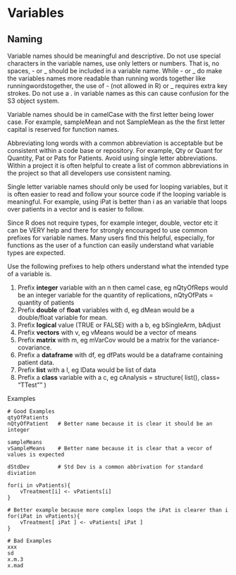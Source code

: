 # Variables

## Naming

Variable names should be meaningful and descriptive.  Do not use special characters in the variable names, use only letters or numbers. That is, no spaces, - or _ should be included in a variable name.  While - or _ do make the variables names more readable than running words together like runningwordstogether, the use of - (not allowed in R) or _ requires extra key strokes.  Do not use a . in variable names as this can cause confusion for the S3 object system.  

Variable names should be in camelCase with the first letter being lower case.  For example, sampleMean and not SampleMean as the the first letter capital is reserved for function names. 

Abbreviating long words with a common abbreviation is acceptable but be consistent within a code base or repository.  For example, Qty or Quant for Quantity, Pat or Pats for Patients.  Avoid using single letter abbreviations.  Within a project it is often helpful to create a list of common abbreviations in the project so that all developers use consistent naming.

Single letter variable names should only be used for looping variables, but it is often easier to read and follow your source code if the looping variable is meaningful.  For example, using iPat is better than i as an variable that loops over patients in a vector and is easier to follow.  

Since R does not require types, for example integer, double, vector etc it can be VERY help and there for strongly encouraged to use common prefixes for variable names.   Many users find this helpful, especially, for functions as the user of a function can easily understand what variable types are expected.

Use the following prefixes to help others understand what the intended type of a variable is.

1. Prefix **integer** variable with an n then camel case, eg nQtyOfReps would be an integer variable for the quantity of replications, nQtyOfPats = quantity of patients
1. Prefix **double** of **float** variables with d, eg dMean would be a double/float variable for mean.
1. Prefix **logical** value (TRUE or FALSE) with a b, eg bSingleArm, bAdjust 
1. Prefix **vectors** with v, eg vMeans would be a vector of means
1. Prefix **matrix** with m, eg mVarCov would be a matrix for the variance-covariance.
1. Prefix a **dataframe** with df, eg dfPats would be a dataframe containing patient data.
1. Prefix **list** with a l, eg lData would be list of data
1. Prefix a **class** variable with a c, eg cAnalysis = structure( list(), class= "TTest"" )

Examples

    # Good Examples
    qtyOfPatients 
    nQtyOfPatient   # Better name because it is clear it should be an integer
    
    sampleMeans  
    vSampleMeans    # Better name because it is clear that a vecor of values is expected
    
    dStdDev         # Std Dev is a common abbrivation for standard diviation
    
    for(i in vPatients){
        vTreatment[i] <- vPatients[i]
    }
    
    # Better example because more complex loops the iPat is clearer than i
    for(iPat in vPatients){
        vTreatment[ iPat ] <- vPatients[ iPat ]
    }
    
    # Bad Examples
    xxx
    sd 
    x.m.3   
    x.mad 
